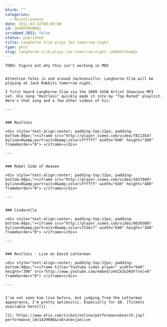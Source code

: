 ```yaml
---
blurb: ""
categories:
  - Miscellaneous
date: 2011-03-22T00:00:00
id: 20eMZFNhWMgv
scrubbed_2021: false
status: published
title: Langhorne Slim plays Jax tomorrow night
type: post
slug: langhorne-slim-plays-jax-tomorrow-night--20emzfnhwmgv
---
```


```
TODO: Figure out why this isn't working in MDX


Attention folks in and around Jacksonville: Langhorne Slim will be playing at Jack Rabbits tomorrow night. 

I first heard Langhorne Slim via the 2009 SXSW Artist Showcase MP3 set. His song "Restless" quickly made it into my "Top Rated" playlist. Here's that song and a few other videos of his:

---
 

### Restless

<div style="text-align:center; padding-top:12px; padding-bottom:40px;"><iframe src="http://player.vimeo.com/video/7811354?byline=0&amp;portrait=0&amp;color=ffffff" width="640" height="360" frameborder="0"> </iframe></div>

---


### Rebel Side of Heaven

<div style="text-align:center; padding-top:12px; padding-bottom:40px;"><iframe src="http://player.vimeo.com/video/1037949?byline=0&amp;portrait=0&amp;color=ffffff" width="640" height="480" frameborder="0"> </iframe></div>

---


### Cinderella

<div style="text-align:center; padding-top:12px; padding-bottom:40px;"><iframe src="http://player.vimeo.com/video/9630300?byline=0&amp;portrait=0&amp;color=753ecf" width="640" height="360" frameborder="0"> </iframe></div>

---


### Restless - Live on David Letterman

<div style="text-align:center; padding-top:12px; padding-bottom:40px;"><iframe title="YouTube video player" width="640" height="390" src="http://www.youtube.com/embed/zehZX3UJKOY?rel=0" frameborder="0"> </iframe></div>

---


I've not seen him live before, but judging from the Letterman appearance, I'm pretty optimistic. Especially for $8. [Tickets available here][1].

[1]: https://www.etix.com/ticket/online/performanceSearch.jsp?performance_id=1429986&cobrand=jaxlive
```